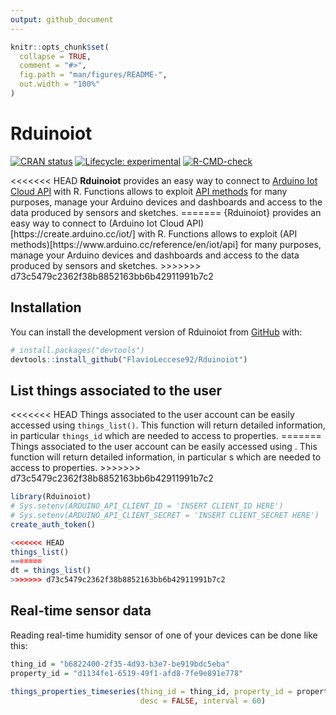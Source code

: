 ```yaml
---
output: github_document
---
```


<!-- README.md is generated from README.Rmd. Please edit that file -->

```r
knitr::opts_chunk$set(
  collapse = TRUE,
  comment = "#>",
  fig.path = "man/figures/README-",
  out.width = "100%"
)
```

# Rduinoiot

<!-- badges: start -->
[![CRAN status](https://www.r-pkg.org/badges/version/Rduinoiot)](https://CRAN.R-project.org/package=Rduinoiot)
[![Lifecycle: experimental](https://img.shields.io/badge/lifecycle-experimental-orange.svg)](https://lifecycle.r-lib.org/articles/stages.html#experimental)
[![R-CMD-check](https://github.com/FlavioLeccese92/Rduinoiot/workflows/R-CMD-check/badge.svg)](https://github.com/FlavioLeccese92/Rduinoiot/actions)
<!-- badges: end -->

<<<<<<< HEAD
**Rduinoiot** provides an easy way to connect to [Arduino Iot Cloud API](https://create.arduino.cc/iot/) with R.
Functions allows to exploit [API methods](https://www.arduino.cc/reference/en/iot/api) for many purposes, manage your Arduino devices and dashboards and access to the data produced by sensors and sketches.
=======
{Rduinoiot} provides an easy way to connect to (Arduino Iot Cloud API)[https://create.arduino.cc/iot/] with R.
Functions allows to exploit (API methods)[https://www.arduino.cc/reference/en/iot/api] for many purposes, manage your Arduino devices and dashboards and access to the data produced by sensors and sketches.
>>>>>>> d73c5479c2362f38b8852163bb6b42911991b7c2

## Installation

You can install the development version of Rduinoiot from [GitHub](https://github.com/) with:

``` r
# install.packages("devtools")
devtools::install_github("FlavioLeccese92/Rduinoiot")
```
## List things associated to the user

<<<<<<< HEAD
Things associated to the user account can be easily accessed using  `things_list()`.
This function will return detailed information, in particular `things_id` which are needed to access to properties.
=======
Things associated to the user account can be easily accessed using \code{things_list()}. 
This function will return detailed information, in particular \code{things_id}s which are needed to access to properties.
>>>>>>> d73c5479c2362f38b8852163bb6b42911991b7c2

```r
library(Rduinoiot)
# Sys.setenv(ARDUINO_API_CLIENT_ID = 'INSERT CLIENT_ID HERE')
# Sys.setenv(ARDUINO_API_CLIENT_SECRET = 'INSERT CLIENT_SECRET HERE')
create_auth_token()

<<<<<<< HEAD
things_list()
=======
dt = things_list()
>>>>>>> d73c5479c2362f38b8852163bb6b42911991b7c2
```

## Real-time sensor data

Reading real-time humidity sensor of one of your devices can be done like this:

```r
thing_id = "b6822400-2f35-4d93-b3e7-be919bdc5eba"
property_id = "d1134fe1-6519-49f1-afd8-7fe9e891e778"

things_properties_timeseries(thing_id = thing_id, property_id = property_id,
                             desc = FALSE, interval = 60)
```


